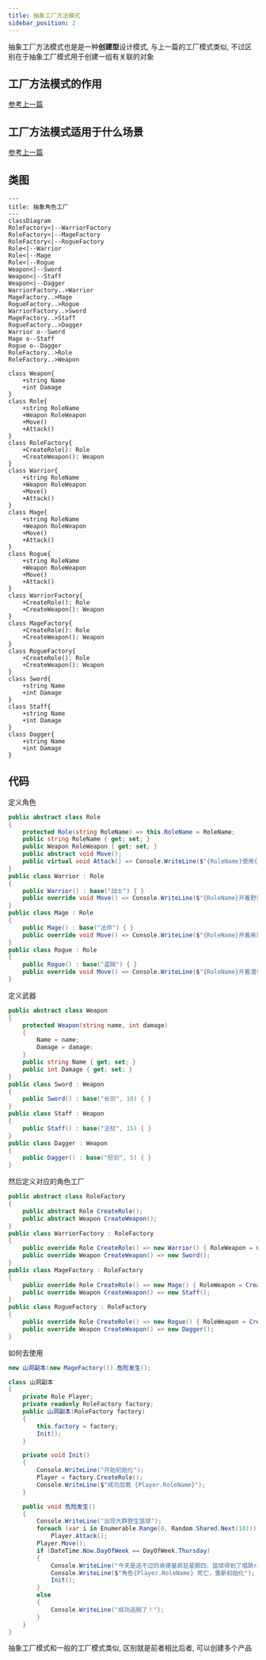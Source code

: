 ```yaml
---
title: 抽象工厂方法模式
sidebar_position: 2
---
```


抽象工厂方法模式也是是一种**创建型**设计模式, 与上一篇的工厂模式类似, 不过区别在于抽象工厂模式用于创建一组有关联的对象

## 工厂方法模式的作用

[参考上一篇](./Factory#工厂方法模式的作用)

## 工厂方法模式适用于什么场景

[参考上一篇](./Factory#工厂方法模式适用于什么场景)

## 类图

```mermaid
---
title: 抽象角色工厂
---
classDiagram
RoleFactory<|--WarriorFactory
RoleFactory<|--MageFactory
RoleFactory<|--RogueFactory
Role<|--Warrior
Role<|--Mage
Role<|--Rogue
Weapon<|--Sword
Weapon<|--Staff
Weapon<|--Dagger
WarriorFactory..>Warrior
MageFactory..>Mage
RogueFactory..>Rogue
WarriorFactory..>Sword
MageFactory..>Staff
RogueFactory..>Dagger
Warrior o--Sword
Mage o--Staff
Rogue o--Dagger
RoleFactory..>Role
RoleFactory..>Weapon

class Weapon{
    +string Name
    +int Damage
}
class Role{
    +string RoleName
    +Weapon RoleWeapon
    +Move()
    +Attack()
}
class RoleFactory{
    +CreateRole(): Role
    +CreateWeapon(): Weapon
}
class Warrior{
    +string RoleName
    +Weapon RoleWeapon
    +Move()
    +Attack()
}
class Mage{
    +string RoleName
    +Weapon RoleWeapon
    +Move()
    +Attack()
}
class Rogue{
    +string RoleName
    +Weapon RoleWeapon
    +Move()
    +Attack()
}
class WarriorFactory{
    +CreateRole(): Role
    +CreateWeapon(): Weapon
}
class MageFactory{
    +CreateRole(): Role
    +CreateWeapon(): Weapon
}
class RogueFactory{
    +CreateRole(): Role
    +CreateWeapon(): Weapon
}
class Sword{
    +string Name
    +int Damage
}
class Staff{
    +string Name
    +int Damage
}
class Dagger{
    +string Name
    +int Damage
}
```

## 代码

定义角色

```csharp
public abstract class Role
{
    protected Role(string RoleName) => this.RoleName = RoleName;
    public string RoleName { get; set; }
    public Weapon RoleWeapon { get; set; }
    public abstract void Move();
    public virtual void Attack() => Console.WriteLine($"{RoleName}使用{RoleWeapon.Name}进行攻击, 造成{RoleWeapon.Damage}点伤害");
}
public class Warrior : Role
{
    public Warrior() : base("战士") { }
    public override void Move() => Console.WriteLine($"{RoleName}开着野蛮冲锋跑路");
}
public class Mage : Role
{
    public Mage() : base("法师") { }
    public override void Move() => Console.WriteLine($"{RoleName}开着疾风术跑路");
}
public class Rogue : Role
{
    public Rogue() : base("盗贼") { }
    public override void Move() => Console.WriteLine($"{RoleName}开着潜行跑路");
}
```

定义武器

```csharp
public abstract class Weapon
{
    protected Weapon(string name, int damage)
    {
        Name = name;
        Damage = damage;
    }
    public string Name { get; set; }
    public int Damage { get; set; }
}
public class Sword : Weapon
{
    public Sword() : base("长剑", 10) { }
}
public class Staff : Weapon
{
    public Staff() : base("法杖", 15) { }
}
public class Dagger : Weapon
{
    public Dagger() : base("短剑", 5) { }
}
```

然后定义对应的角色工厂

```csharp
public abstract class RoleFactory
{
    public abstract Role CreateRole();
    public abstract Weapon CreateWeapon();
}
public class WarriorFactory : RoleFactory
{
    public override Role CreateRole() => new Warrior() { RoleWeapon = CreateWeapon() };
    public override Weapon CreateWeapon() => new Sword();
}
public class MageFactory : RoleFactory
{
    public override Role CreateRole() => new Mage() { RoleWeapon = CreateWeapon() };
    public override Weapon CreateWeapon() => new Staff();
}
public class RogueFactory : RoleFactory
{
    public override Role CreateRole() => new Rogue() { RoleWeapon = CreateWeapon() };
    public override Weapon CreateWeapon() => new Dagger();
}
```

如何去使用

```csharp
new 山洞副本(new MageFactory()).危险发生();

class 山洞副本
{
    private Role Player;
    private readonly RoleFactory factory;
    public 山洞副本(RoleFactory factory)
    {
        this.factory = factory;
        Init();
    }

    private void Init()
    {
        Console.WriteLine("开始初始化");
        Player = factory.CreateRole();
        Console.WriteLine($"成功加载 {Player.RoleName}");
    }

    public void 危险发生()
    {
        Console.WriteLine("出现大群野生篮球");
        foreach (var i in Enumerable.Range(0, Random.Shared.Next(10)))
            Player.Attack();
        Player.Move();
        if (DateTime.Now.DayOfWeek == DayOfWeek.Thursday)
        {
            Console.WriteLine("今天是逃不过的肯德基疯狂星期四，篮球得到了唱跳rap的buff加成");
            Console.WriteLine($"角色{Player.RoleName} 死亡，重新初始化");
            Init();
        }
        else
        {
            Console.WriteLine("成功逃脱了！");
        }
    }
}
```

抽象工厂模式和一般的工厂模式类似, 区别就是前者相比后者, 可以创建多个产品
